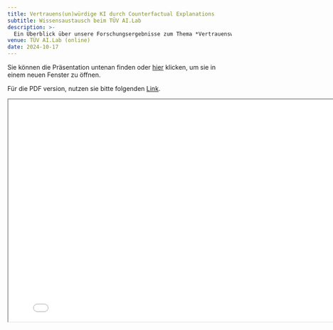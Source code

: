 ```yaml
---
title: Vertrauens(un)würdige KI durch Counterfactual Explanations
subtitle: Wissensaustausch beim TÜV AI.Lab
description: >-
  Ein Überblick über unsere Forschungsergebnisse zum Thema *Vertrauenswürdige Künstliche Intelligenz*.
venue: TÜV AI.Lab (online)
date: 2024-10-17
---
```


Sie können die Präsentation untenan finden oder [hier](presentation.html){target="_blank"} klicken, um sie in einem neuen Fenster zu öffnen.

Für die PDF version, nutzen sie bitte folgenden [Link](presentation.pdf){target="_blank"}.

```{=html}
<iframe width="800" height="500" marginheight="0" marginwidth="0" src="presentation.html"></iframe>
```